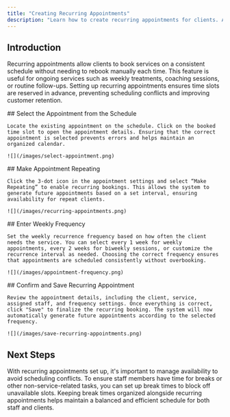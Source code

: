 ```yaml
---
title: "Creating Recurring Appointments"
description: "Learn how to create recurring appointments for clients. Automate weekly bookings to ensure consistent scheduling and a seamless experience for both staff and customers."
---
```


## Introduction

Recurring appointments allow clients to book services on a consistent schedule without needing to rebook manually each time. This feature is useful for ongoing services such as weekly treatments, coaching sessions, or routine follow-ups. Setting up recurring appointments ensures time slots are reserved in advance, preventing scheduling conflicts and improving customer retention.

<Steps>
  <Step title="Step 1">
    ## Select the Appointment from the Schedule

    Locate the existing appointment on the schedule. Click on the booked time slot to open the appointment details. Ensuring that the correct appointment is selected prevents errors and helps maintain an organized calendar.

    ![](/images/select-appointment.png)
  </Step>
  <Step title="Step 2">
    ## Make Appointment Repeating

    Click the 3-dot icon in the appointment settings and select “Make Repeating” to enable recurring bookings. This allows the system to generate future appointments based on a set interval, ensuring availability for repeat clients.

    ![](/images/recurring-appointments.png)
  </Step>
  <Step title="Step 3">
    ## Enter Weekly Frequency

    Set the weekly recurrence frequency based on how often the client needs the service. You can select every 1 week for weekly appointments, every 2 weeks for biweekly sessions, or customize the recurrence interval as needed. Choosing the correct frequency ensures that appointments are scheduled consistently without overbooking.

    ![](/images/appointment-frequency.png)
  </Step>
  <Step title="Step 4">
    ## Confirm and Save Recurring Appointment

    Review the appointment details, including the client, service, assigned staff, and frequency settings. Once everything is correct, click "Save" to finalize the recurring booking. The system will now automatically generate future appointments according to the selected frequency.

    ![](/images/save-recurring-appointments.png)
  </Step>
</Steps>

## Next Steps

With recurring appointments set up, it's important to manage availability to avoid scheduling conflicts. To ensure staff members have time for breaks or other non-service-related tasks, you can set up break times to block off unavailable slots. Keeping break times organized alongside recurring appointments helps maintain a balanced and efficient schedule for both staff and clients.